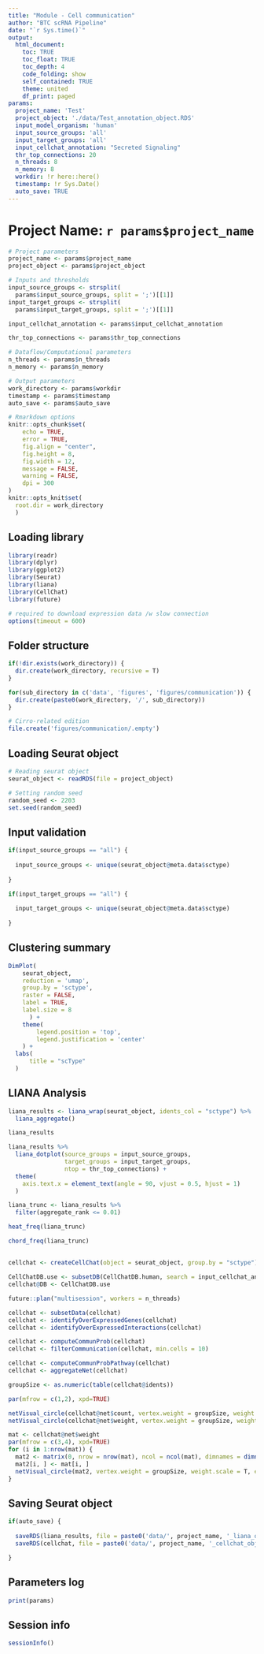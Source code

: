```yaml
---
title: "Module - Cell communication"
author: "BTC scRNA Pipeline"
date: "`r Sys.time()`"
output:
  html_document:
    toc: TRUE
    toc_float: TRUE
    toc_depth: 4
    code_folding: show
    self_contained: TRUE
    theme: united
    df_print: paged
params:
  project_name: 'Test'
  project_object: './data/Test_annotation_object.RDS'
  input_model_organism: 'human'
  input_source_groups: 'all'
  input_target_groups: 'all'
  input_cellchat_annotation: "Secreted Signaling"
  thr_top_connections: 20
  n_threads: 8
  n_memory: 8
  workdir: !r here::here()
  timestamp: !r Sys.Date()
  auto_save: TRUE
---
```


# Project Name: `r params$project_name`

```r

# Project parameters 
project_name <- params$project_name
project_object <- params$project_object

# Inputs and thresholds
input_source_groups <- strsplit(
  params$input_source_groups, split = ';')[[1]]
input_target_groups <- strsplit(
  params$input_target_groups, split = ';')[[1]]

input_cellchat_annotation <- params$input_cellchat_annotation

thr_top_connections <- params$thr_top_connections

# Dataflow/Computational parameters
n_threads <- params$n_threads
n_memory <- params$n_memory

# Output parameters
work_directory <- params$workdir
timestamp <- params$timestamp
auto_save <- params$auto_save

# Rmarkdown options
knitr::opts_chunk$set(
	echo = TRUE,
	error = TRUE,
	fig.align = "center",
	fig.height = 8,
	fig.width = 12,
	message = FALSE,
	warning = FALSE,
	dpi = 300
)
knitr::opts_knit$set(
  root.dir = work_directory
  )

```

## Loading library

```r

library(readr)
library(dplyr)
library(ggplot2)
library(Seurat)
library(liana)
library(CellChat)
library(future)

# required to download expression data /w slow connection
options(timeout = 600)

```

## Folder structure

```r

if(!dir.exists(work_directory)) {
  dir.create(work_directory, recursive = T)
}

for(sub_directory in c('data', 'figures', 'figures/communication')) {
  dir.create(paste0(work_directory, '/', sub_directory))
}

# Cirro-related edition
file.create('figures/communication/.empty')

```

## Loading Seurat object

```r

# Reading seurat object
seurat_object <- readRDS(file = project_object)

# Setting random seed
random_seed <- 2203
set.seed(random_seed)

```

## Input validation

```r

if(input_source_groups == "all") {
  
  input_source_groups <- unique(seurat_object@meta.data$sctype)
  
}

if(input_target_groups == "all") {
  
  input_target_groups <- unique(seurat_object@meta.data$sctype)
  
}

```

## Clustering summary

```r

DimPlot(
    seurat_object, 
    reduction = 'umap',
    group.by = 'sctype',
    raster = FALSE,
    label = TRUE,
    label.size = 8
      ) +
    theme(
        legend.position = 'top',
        legend.justification = 'center'
    ) +
  labs(
      title = "scType"
  )

```

## LIANA Analysis

```r

liana_results <- liana_wrap(seurat_object, idents_col = "sctype") %>%
  liana_aggregate()

```

```r

liana_results

```

```r

liana_results %>%
  liana_dotplot(source_groups = input_source_groups,
                target_groups = input_target_groups,
                ntop = thr_top_connections) +
  theme(
    axis.text.x = element_text(angle = 90, vjust = 0.5, hjust = 1)
  )

```

```r

liana_trunc <- liana_results %>%
  filter(aggregate_rank <= 0.01) 

heat_freq(liana_trunc)

```

```r

chord_freq(liana_trunc)

```

##

```r

cellchat <- createCellChat(object = seurat_object, group.by = "sctype")

```
```r

CellChatDB.use <- subsetDB(CellChatDB.human, search = input_cellchat_annotation) 
cellchat@DB <- CellChatDB.use

```

```r

future::plan("multisession", workers = n_threads)

cellchat <- subsetData(cellchat)
cellchat <- identifyOverExpressedGenes(cellchat)
cellchat <- identifyOverExpressedInteractions(cellchat)

```

```r

cellchat <- computeCommunProb(cellchat)
cellchat <- filterCommunication(cellchat, min.cells = 10)

cellchat <- computeCommunProbPathway(cellchat)
cellchat <- aggregateNet(cellchat)

```

```r

groupSize <- as.numeric(table(cellchat@idents))

par(mfrow = c(1,2), xpd=TRUE)

netVisual_circle(cellchat@net$count, vertex.weight = groupSize, weight.scale = T, label.edge= F, title.name = "Number of interactions")
netVisual_circle(cellchat@net$weight, vertex.weight = groupSize, weight.scale = T, label.edge= F, title.name = "Interaction weights/strength")

```

```r

mat <- cellchat@net$weight
par(mfrow = c(3,4), xpd=TRUE)
for (i in 1:nrow(mat)) {
  mat2 <- matrix(0, nrow = nrow(mat), ncol = ncol(mat), dimnames = dimnames(mat))
  mat2[i, ] <- mat[i, ]
  netVisual_circle(mat2, vertex.weight = groupSize, weight.scale = T, edge.weight.max = max(mat), title.name = rownames(mat)[i])
}


```

## Saving Seurat object

```r

if(auto_save) {
  
  saveRDS(liana_results, file = paste0('data/', project_name, '_liana_object.RDS'))
  saveRDS(cellchat, file = paste0('data/', project_name, '_cellchat_object.RDS'))

}

```

## Parameters log

```r

print(params)

```

## Session info

```r

sessionInfo()

```